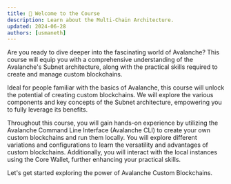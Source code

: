```yaml
---
title: 👋 Welcome to the Course
description: Learn about the Multi-Chain Architecture.
updated: 2024-06-28
authors: [usmaneth]
---
```


Are you ready to dive deeper into the fascinating world of Avalanche? This course will equip you with a comprehensive understanding of the Avalanche's Subnet architecture, along with the practical skills required to create and manage custom blockchains.

Ideal for people familiar with the basics of Avalanche, this course will unlock the potential of creating custom blockchains. We will explore the various components and key concepts of the Subnet architecture, empowering you to fully leverage its benefits.

Throughout this course, you will gain hands-on experience by utilizing the Avalanche Command Line Interface (Avalanche CLI) to create your own custom blockchains and run them locally. You will explore different variations and configurations to learn the versatility and advantages of custom blockchains. Additionally, you will interact with the local instances using the Core Wallet, further enhancing your practical skills.

Let's get started exploring the power of Avalanche Custom Blockchains.

